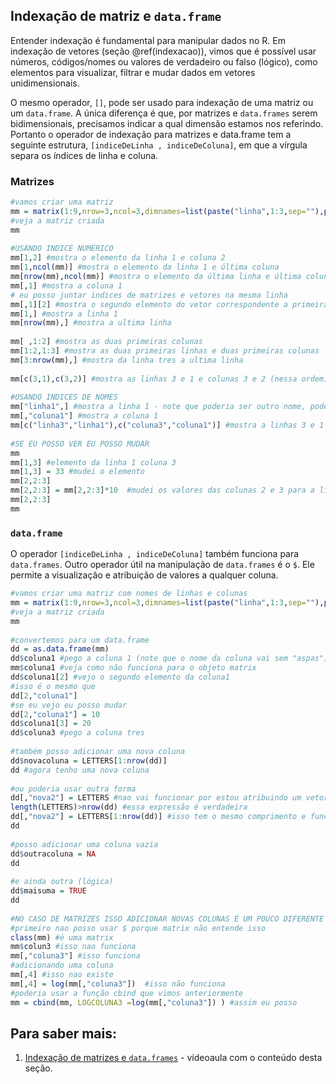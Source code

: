 ## Indexação de matriz e `data.frame`

Entender indexação é fundamental para manipular dados no R.
Em indexação de vetores (seção \@ref(indexacao)), vimos que é possível usar números, códigos/nomes ou valores de verdadeiro ou falso (lógico), como elementos para visualizar, filtrar e mudar dados em vetores unidimensionais.  

O mesmo operador, `[]`, pode ser usado para indexação de uma matriz ou um `data.frame`.
A única diferença é que, por matrizes e `data.frames` serem bidimensionais, precisamos indicar a qual dimensão estamos nos referindo.
Portanto o operador de indexação para matrizes e data.frame tem a seguinte estrutura, `[indiceDeLinha , indiceDeColuna]`, em que a vírgula separa os índices de linha e coluna.  

### Matrizes

```r
#vamos criar uma matriz
mm = matrix(1:9,nrow=3,ncol=3,dimnames=list(paste("linha",1:3,sep=""),paste("coluna",1:3,sep="")))
#veja a matriz criada
mm
 
#USANDO INDICE NUMÉRICO
mm[1,2] #mostra o elemento da linha 1 e coluna 2
mm[1,ncol(mm)] #mostra o elemento da linha 1 e última coluna
mm[nrow(mm),ncol(mm)] #mostra o elemento da última linha e última coluna
mm[,1] #mostra a coluna 1
# eu posso juntar indices de matrizes e vetores na mesma linha
mm[,1][2] #mostra o segundo elemento do vetor correspondente a primeira coluna
mm[1,] #mostra a linha 1
mm[nrow(mm),] #mostra a ultima linha
 
mm[ ,1:2] #mostra as duas primeiras colunas
mm[1:2,1:3] #mostra as duas primeiras linhas e duas primeiras colunas
mm[3:nrow(mm),] #mostra da linha tres a ultima linha
 
mm[c(3,1),c(3,2)] #mostra as linhas 3 e 1 e colunas 3 e 2 (nessa ordem)
 
#USANDO INDICES DE NOMES
mm["linha1",] #mostra a linha 1 - note que poderia ser outro nome, poderia ter chamado no inicio do script a linha 1 de "banana"
mm[,"coluna1"] #mostra a coluna 1
mm[c("linha3","linha1"),c("coluna3","coluna1")] #mostra a linhas 3 e 1 e colunas 3 e 1. NOTE QUE POSSO ASSIM INVERTER AS COLUNAS E LINHAS
 
#SE EU POSSO VER EU POSSO MUDAR
mm
mm[1,3] #elemento da linha 1 coluna 3
mm[1,3] = 33 #mudei o elemento
mm[2,2:3]
mm[2,2:3] = mm[2,2:3]*10  #mudei os valores das colunas 2 e 3 para a linha 2, multiplicando o original por 10
mm[2,2:3]
mm
```

### `data.frame`

O operador `[indiceDeLinha , indiceDeColuna]` também funciona para `data.frames`.
Outro operador útil na manipulação de `data.frames` é o `$`.
Ele permite a visualização e atribuição de valores a qualquer coluna.  

```r
#vamos criar uma matriz com nomes de linhas e colunas 
mm = matrix(1:9,nrow=3,ncol=3,dimnames=list(paste("linha",1:3,sep=""),paste("coluna",1:3,sep="")))
#veja a matriz criada
mm
 
#convertemos para um data.frame
dd = as.data.frame(mm)
dd$coluna1 #pego a coluna 1 (note que o nome da coluna vai sem "aspas")
mm$coluna1 #veja como não funciona para o objeto matrix
dd$coluna1[2] #vejo o segundo elemento da coluna1
#isso é o mesmo que 
dd[2,"coluna1"] 
#se eu vejo eu posso mudar
dd[2,"coluna1"] = 10
dd$coluna1[3] = 20
dd$coluna3 #pego a coluna tres
 
#também posso adicionar uma nova coluna 
dd$novacoluna = LETTERS[1:nrow(dd)]
dd #agora tenho uma nova coluna
 
#ou poderia usar outra forma
dd[,"nova2"] = LETTERS #nao vai funcionar por estou atribuindo um vetor muito mais longo do que tenho linhas
length(LETTERS)>nrow(dd) #essa expressão é verdadeira
dd[,"nova2"] = LETTERS[1:nrow(dd)] #isso tem o mesmo comprimento e funciona
dd
 
#posso adicionar uma coluna vazia
dd$outracoluna = NA
dd
 
#e ainda outra (lógica)
dd$maisuma = TRUE
dd
 
#NO CASO DE MATRIZES ISSO ADICIONAR NOVAS COLUNAS É UM POUCO DIFERENTE
#primeiro nao posso usar $ porque matrix não entende isso
class(mm) #é uma matrix
mm$colun3 #isso nao funciona
mm[,"coluna3"] #isso funciona
#adicionando uma coluna
mm[,4] #isso nao existe
mm[,4] = log(mm[,"coluna3"])  #isso não funciona
#poderia usar a função cbind que vimos anteriormente
mm = cbind(mm, LOGCOLUNA3 =log(mm[,"coluna3"]) ) #assim eu posso
```

## Para saber mais: {#sabermais-indexacao-matrizes-dframes}

(@) [Indexação de matrizes e `data.frames`](https://youtu.be/CJILnDzVviQ) - vídeoaula com o conteúdo desta seção.
